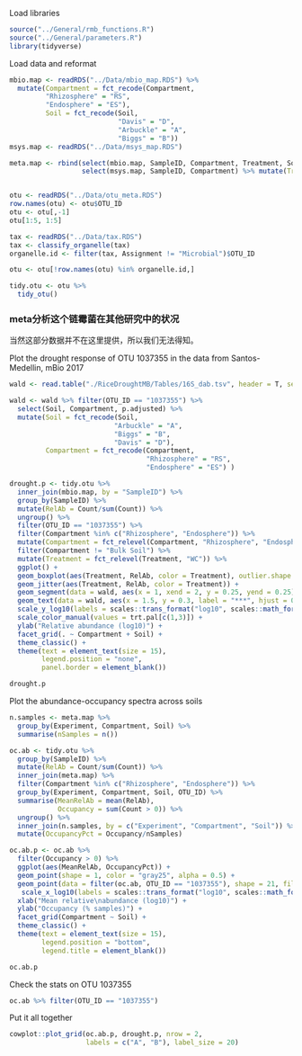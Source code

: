 

Load libraries

```{r}
source("../General/rmb_functions.R")
source("../General/parameters.R")
library(tidyverse)
```

Load data and reformat

```{r}
mbio.map <- readRDS("../Data/mbio_map.RDS") %>% 
  mutate(Compartment = fct_recode(Compartment,
         "Rhizosphere" = "RS",
         "Endosphere" = "ES"),
         Soil = fct_recode(Soil,
                           "Davis" = "D",
                           "Arbuckle" = "A",
                           "Biggs" = "B")) 
msys.map <- readRDS("../Data/msys_map.RDS")

meta.map <- rbind(select(mbio.map, SampleID, Compartment, Treatment, Soil) %>% mutate(Experiment = "mBio"),
                  select(msys.map, SampleID, Compartment) %>% mutate(Treatment = "WC", Soil = "Arkansas", Experiment = "mSys"))


otu <- readRDS("../Data/otu_meta.RDS")
row.names(otu) <- otu$OTU_ID 
otu <- otu[,-1]
otu[1:5, 1:5]

tax <- readRDS("../Data/tax.RDS")
tax <- classify_organelle(tax)
organelle.id <- filter(tax, Assignment != "Microbial")$OTU_ID

otu <- otu[!row.names(otu) %in% organelle.id,]

tidy.otu <- otu %>% 
  tidy_otu()

```

### meta分析这个链霉菌在其他研究中的状况

当然这部分数据并不在这里提供，所以我们无法得知。

Plot the drought response of OTU 1037355 in the data from Santos-Medellin, mBio 2017



```{r}

wald <- read.table("./RiceDroughtMB/Tables/16S_dab.tsv", header = T, sep = "\t")

wald <- wald %>% filter(OTU_ID == "1037355") %>% 
  select(Soil, Compartment, p.adjusted) %>% 
  mutate(Soil = fct_recode(Soil, 
                          "Arbuckle" = "A",
                          "Biggs" = "B",
                          "Davis" = "D"),
         Compartment = fct_recode(Compartment,
                                  "Rhizosphere" = "RS",
                                  "Endosphere" = "ES") )

drought.p <- tidy.otu %>% 
  inner_join(mbio.map, by = "SampleID") %>% 
  group_by(SampleID) %>% 
  mutate(RelAb = Count/sum(Count)) %>% 
  ungroup() %>% 
  filter(OTU_ID == "1037355") %>% 
  filter(Compartment %in% c("Rhizosphere", "Endosphere")) %>% 
  mutate(Compartment = fct_relevel(Compartment, "Rhizosphere", "Endosphere")) %>% 
  filter(Compartment != "Bulk Soil") %>% 
  mutate(Treatment = fct_relevel(Treatment, "WC")) %>% 
  ggplot() +
  geom_boxplot(aes(Treatment, RelAb, color = Treatment), outlier.shape = NA) +
  geom_jitter(aes(Treatment, RelAb, color = Treatment)) +
  geom_segment(data = wald, aes(x = 1, xend = 2, y = 0.25, yend = 0.25)) +
  geom_text(data = wald, aes(x = 1.5, y = 0.3, label = "***", hjust = 0.5)) +
  scale_y_log10(labels = scales::trans_format("log10", scales::math_format(10^.x))) +
  scale_color_manual(values = trt.pal[c(1,3)]) +
  ylab("Relative abundance (log10)") +
  facet_grid(. ~ Compartment + Soil) +
  theme_classic() +
  theme(text = element_text(size = 15),
        legend.position = "none",
        panel.border = element_blank())

drought.p
```

Plot the abundance-occupancy spectra across soils

```{r}
n.samples <- meta.map %>% 
  group_by(Experiment, Compartment, Soil) %>% 
  summarise(nSamples = n())

oc.ab <- tidy.otu %>% 
  group_by(SampleID) %>% 
  mutate(RelAb = Count/sum(Count)) %>% 
  inner_join(meta.map) %>% 
  filter(Compartment %in% c("Rhizosphere", "Endosphere")) %>% 
  group_by(Experiment, Compartment, Soil, OTU_ID) %>% 
  summarise(MeanRelAb = mean(RelAb),
            Occupancy = sum(Count > 0)) %>% 
  ungroup() %>% 
  inner_join(n.samples, by = c("Experiment", "Compartment", "Soil")) %>% 
  mutate(OccupancyPct = Occupancy/nSamples)

oc.ab.p <- oc.ab %>% 
  filter(Occupancy > 0) %>% 
  ggplot(aes(MeanRelAb, OccupancyPct)) +
  geom_point(shape = 1, color = "gray25", alpha = 0.5) +
  geom_point(data = filter(oc.ab, OTU_ID == "1037355"), shape = 21, fill = phy.pal[3], color = "black", size = 3, stroke = 1) +
   scale_x_log10(labels = scales::trans_format("log10", scales::math_format(10^.x))) +
  xlab("Mean relative\nabundance (log10)") +
  ylab("Occupancy (% samples)") +
  facet_grid(Compartment ~ Soil) +
  theme_classic() +
  theme(text = element_text(size = 15), 
        legend.position = "bottom",
        legend.title = element_blank())

oc.ab.p
```
Check the stats on OTU 1037355    
```{r}
oc.ab %>% filter(OTU_ID == "1037355")
```

Put it all together
```{r}
cowplot::plot_grid(oc.ab.p, drought.p, nrow = 2,
                   labels = c("A", "B"), label_size = 20)
```

